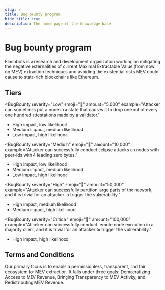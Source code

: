 ```yaml
---
slug: /
title: Bug bounty program
hide_title: true
description: The home page of the knowledge base
---
```



# Bug bounty program

Flashbots is a research and development organization working on mitigating the negative externalities of current Maximal Extractable Value (from now on MEV) extraction techniques and avoiding the existential risks MEV could cause to state-rich blockchains like Ethereum.

## Tiers

<BugBounty 
  severity="Low"
  emoji="🐛" 
  amount="5,000"
  example="Attacker can sometimes put a node in a state that causes it to drop one out of every one hundred attestations made by a validator."
>

- High impact, low likelihood
- Medium impact, medium likelihood
- Low impact, high likelihood

</BugBounty>

<BugBounty 
  severity="Medium"
  emoji="🐜" 
  amount="10,000"
  example="Attacker can successfully conduct eclipse attacks on nodes with peer-ids with 4 leading zero bytes."
>

- High impact, low likelihood
- Medium impact, medium likelihood
- Low impact, high likelihood

</BugBounty>

<BugBounty 
  severity="High"
  emoji="🐞" 
  amount="50,000"
  example="Attacker can successfully partition large parts of the network, and it is trivial for an attacker to trigger the vulnerability."
>

- High impact, medium likelihood
- Medium impact, high likelihood

</BugBounty>

<BugBounty 
  severity="Critical"
  emoji="👾" 
  amount="100,000"
  example="Attacker can successfully conduct remote code execution in a majority client, and it is trivial for an attacker to trigger the vulnerability."
>

- High impact, high likelihood

</BugBounty>


## Terms and Conditions

Our primary focus is to enable a permissionless, transparent, and fair ecosystem for MEV extraction. It falls under three goals: Democratizing Access to MEV Revenue, Bringing Transparency to MEV Activity, and Redistributing MEV Revenue.